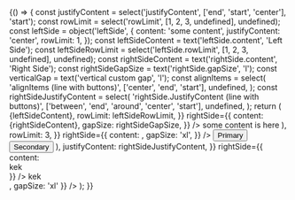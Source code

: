 

<Meta title='Компоненты/Ячейки/DataContent' component={DataContent} />

<Story name='DataContent'>
    {() => {
        const justifyContent = select('justifyContent', ['end', 'start', 'center'], 'start');
        const rowLimit = select('rowLimit', [1, 2, 3, undefined], undefined);
        const leftSide = object('leftSide', {
            content: 'some content',
            justifyContent: 'center',
            rowLimit: 1,
        });
        const leftSideContent = text('leftSide.content', 'Left Side');
        const leftSideRowLimit = select('leftSide.rowLimit', [1, 2, 3, undefined], undefined);
        const rightSideContent = text('rightSide.content', 'Right Side');
        const rightSideGapSize = text('rightSide.gapSize', 'l');
        const verticalGap = text('vertical custom gap', 'l');
        const alignItems = select(
            'alignItems (line with buttons)',
            ['center', 'end', 'start'],
            undefined,
        );
        const rightSideJustifyContent = select(
            'rightSide.JustifyContent (line with buttons)',
            ['between', 'end', 'around', 'center', 'start'],
            undefined,
        );
        return (
            <div
                style={{
                    width: 300,
                }}
            >
                <DataContent>
                    <DataContent.Line
                        leftSide={{
                            content: <Typography.Text tag='p'>{leftSideContent}</Typography.Text>,
                            rowLimit: leftSideRowLimit,
                        }}
                        rightSide={{
                            content: <Typography.Text tag='p'>{rightSideContent}</Typography.Text>,
                            gapSize: rightSideGapSize,
                        }}
                    />
                    <DataContent.Line
                        leftSide={{
                            content: (
                                <Typography.Text tag='p'>some content is here</Typography.Text>
                            ),
                            rowLimit: 3,
                        }}
                        rightSide={{
                            content: <Amount value={1234500} currency='RUR' minority={100} />,
                            gapSize: 'xl',
                        }}
                    />
                    <Gap direction='vertical' size={verticalGap} />
                    <DataContent.Line
                        alignItems={alignItems}
                        leftSide={{
                            content: (
                                <>
                                    <Button view='primary' size={'xxs'}>
                                        Primary
                                    </Button>
                                    <Button view='primary' size={'xxs'}>
                                        Secondary
                                    </Button>
                                </>
                            ),
                            justifyContent: rightSideJustifyContent,
                        }}
                        rightSide={{ content: <div>kek</div> }}
                    />
                    <DataContent.Line
                        leftSide={leftSide}
                        rightSide={{ content: <div>kek</div>, gapSize: 'xl' }}
                    />
                    <Gap direction='vertical' size='l' />
                    <DataContent.Line
                        leftSide={{
                            content: 'lol',
                            rowLimit,
                        }}
                    />
                    <DataContent.Line
                        leftSide={{
                            content: 'some content here',
                            justifyContent,
                        }}
                    />
                </DataContent>
            </div>
        );
    }}
</Story>

